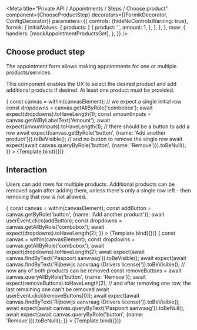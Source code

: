 



<Meta
  title="Private API / Appointments / Steps / Choose product"
  component={ChooseProductStep}
  decorators={[FormikDecorator, ConfigDecorator]}
  parameters={{
    controls: {hideNoControlsWarning: true},
    formik: {
      initialValues: {
        products: [
          {
            product: '',
            amount: 1,
          },
        ],
      },
    },
    msw: {
      handlers: [mockAppointmentProductsGet],
    },
  }}
/>

## Choose product step

The appointment form allows making appointments for one or multiple products/services.

This component enables the UX to select the desired product and add additional products if desired.
At least one product must be provided.

<Canvas>
  <Story
    name="Initial state"
    play={async ({canvasElement}) => {
      const canvas = within(canvasElement);
      // we expect a single initial row
      const dropdowns = canvas.getAllByRole('combobox');
      await expect(dropdowns).toHaveLength(1);
      const amountInputs = canvas.getAllByLabelText('Amount');
      await expect(amountInputs).toHaveLength(1);
      // there should be a button to add a row
      await expect(canvas.getByRole('button', {name: 'Add another product'})).toBeVisible();
      // and no button to remove the single row
      await expect(await canvas.queryByRole('button', {name: 'Remove'})).toBeNull();
    }}
  >
    {Template.bind({})}
  </Story>
</Canvas>

## Interaction

Users can add rows for multiple products. Additional products can be removed again after adding
them, unless there's only a single row left - then removing that row is not allowed.

<Canvas>
  <Story
    name="Adding products"
    parameters={{
      formik: {
        initialValues: {
          products: [
            {
              product: '166a5c79',
              amount: 2,
            },
          ],
        },
      },
    }}
    play={async ({canvasElement}) => {
      const canvas = within(canvasElement);
      const addButton = canvas.getByRole('button', {name: 'Add another product'});
      await userEvent.click(addButton);
      const dropdowns = canvas.getAllByRole('combobox');
      await expect(dropdowns).toHaveLength(2);
    }}
  >
    {Template.bind({})}
  </Story>
</Canvas>

<Canvas>
  <Story
    name="Removing products"
    parameters={{
      formik: {
        initialValues: {
          products: [
            {
              product: '166a5c79',
              amount: 2,
            },
            {
              product: 'e8e045ab',
              amount: 1,
            },
          ],
        },
      },
    }}
    play={async ({canvasElement}) => {
      const canvas = within(canvasElement);
      const dropdowns = canvas.getAllByRole('combobox');
      await expect(dropdowns).toHaveLength(2);
      await expect(await canvas.findByText('Paspoort aanvraag')).toBeVisible();
      await expect(await canvas.findByText('Rijbewijs aanvraag (Drivers license)')).toBeVisible();
      // now any of both products can be removed
      const removeButtons = await canvas.queryAllByRole('button', {name: 'Remove'});
      await expect(removeButtons).toHaveLength(2);
      // and after removing one row, the last remaining one can't be removed
      await userEvent.click(removeButtons[0]);
      await expect(await canvas.findByText('Rijbewijs aanvraag (Drivers license)')).toBeVisible();
      await expect(await canvas.queryByText('Paspoort aanvraag')).toBeNull();
      await expect(await canvas.queryByRole('button', {name: 'Remove'})).toBeNull();
    }}
  >
    {Template.bind({})}
  </Story>
</Canvas>
